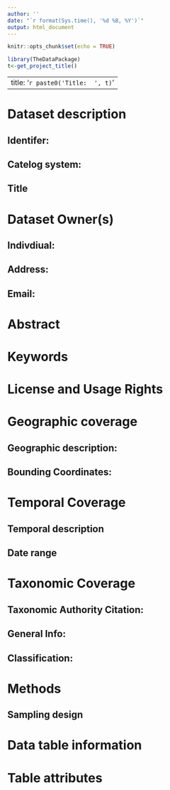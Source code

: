 ```yaml
---
author: ''
date: "`r format(Sys.time(), '%d %B, %Y')`"
output: html_document
---
```


```r
knitr::opts_chunk$set(echo = TRUE)
```

```r
library(TheDataPackage)
t<-get_project_title()
```


---
title: '`r paste0('Title:  ', t)`'
---

# Dataset description
## Identifer: 
## Catelog system:
## Title

# Dataset Owner(s)
## Indivdiual:
## Address:
## Email:

# Abstract

# Keywords

# License and Usage Rights 

# Geographic coverage

## Geographic description:

## Bounding Coordinates:

# Temporal Coverage

## Temporal description

## Date range

# Taxonomic Coverage

## Taxonomic Authority Citation:

## General Info:

## Classification:

# Methods

## Sampling design

# Data table information

# Table attributes


							
							
							


